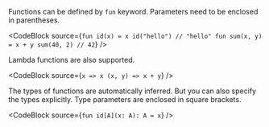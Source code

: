 
Functions can be defined by `fun` keyword.
Parameters need to be enclosed in parentheses.

<CodeBlock source={`fun id(x) = x
id("hello") // "hello"
fun sum(x, y) = x + y
sum(40, 2) // 42`} />

Lambda functions are also supported.

<CodeBlock source={`x => x
(x, y) => x + y`} />

The types of functions are automatically inferred.
But you can also specify the types explicitly.
Type parameters are enclosed in square brackets.

<CodeBlock source={`fun id[A](x: A): A = x`} />
